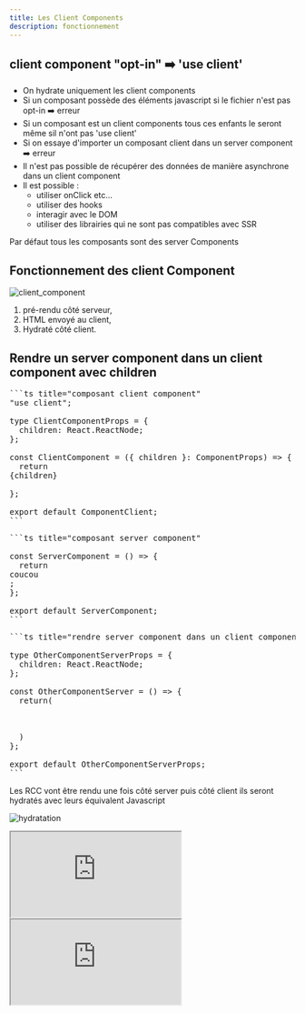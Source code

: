 ```yaml
---
title: Les Client Components
description: fonctionnement
---
```


## client component "opt-in" ➡️ 'use client'

- On hydrate uniquement les client components
- Si un composant possède des éléments javascript si le fichier n'est pas opt-in ➡️ erreur
- Si un composant est un client components tous ces enfants le seront même sil n'ont pas 'use client'
- Si on essaye d'importer un composant client dans un server component ➡️ erreur
- Il n'est pas possible de récupérer des données de manière asynchrone dans un client component
- Il est possible :
  - utiliser onClick etc...
  - utiliser des hooks
  - interagir avec le DOM
  - utiliser des librairies qui ne sont pas compatibles avec SSR

Par défaut tous les composants sont des server Components

## Fonctionnement des client Component

![client_component](/clientComponents.webp)

1. pré-rendu côté serveur, 
2. HTML envoyé au client, 
3. Hydraté côté client.

## Rendre un server component dans un client component avec children

<Pre>
```ts title="composant client component"
"use client";

type ClientComponentProps = {
  children: React.ReactNode;
};

const ClientComponent = ({ children }: ComponentProps) => {
  return <div>{children}</div>
};

export default ComponentClient;
```
</Pre>

<Pre>
```ts title="composant server component"

const ServerComponent = () => {
  return <div>coucou</div>;
};

export default ServerComponent;
```
</Pre>

<Pre>
```ts title="rendre server component dans un client component"

type OtherComponentServerProps = {
  children: React.ReactNode;
};

const OtherComponentServer = () => {
  return( 
    <ClientComponent>
        <ServerComponent>
    </ClientComponent>
  )
};

export default OtherComponentServerProps;
```
</Pre>

Les RCC vont être rendu une fois côté server puis côté client ils seront hydratés avec leurs équivalent Javascript

![hydratation](/hydratation.webp)

<iframe src="https://stackblitz.com/edit/nextjs13-nvj7zt?embed=1&file=app%2Fusers%2F%5BuserId%5D%2FUserForm.tsx" style={{ width: '100%', height: '500px' }}></iframe>


<iframe style={{ width: '100%', height: '500px' }} src='https://dbdiagram.io/e/65f71f12ae072629ce38b7d7/65f7202fae072629ce38c4c3'></iframe>